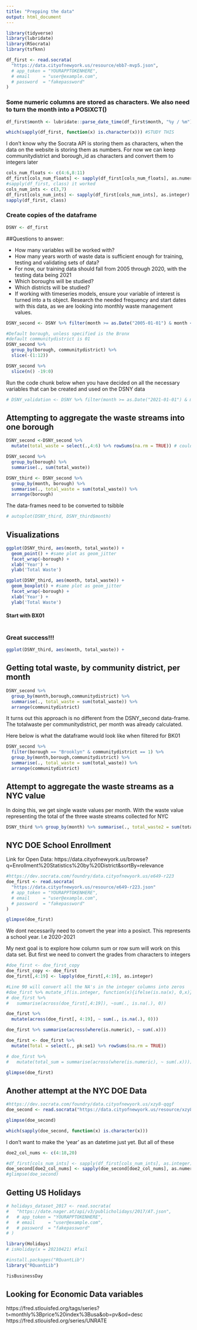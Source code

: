 ```yaml
---
title: "Prepping the data"
output: html_document
---
```


```r
library(tidyverse)
library(lubridate)
library(RSocrata)
library(tsfknn)
```


```r
df_first <- read.socrata(
  "https://data.cityofnewyork.us/resource/ebb7-mvp5.json",
  # app_token = "YOURAPPTOKENHERE",
  # email     = "user@example.com",
  # password  = "fakepassword"
)
```

### Some numeric columns are stored as characters. We also need to turn the month into a POSIXCT()


```r
df_first$month <- lubridate::parse_date_time(df_first$month, "%y / %m")
```

```r
which(sapply(df_first, function(x) is.character(x))) #STUDY THIS
```

I don't know why the Socrata API is storing them as characters, when the data on the website is storing them as numbers. For now we can keep communitydistrict and borough_id as characters and convert them to integers later

```r
cols_num_floats <- c(4:6,8:11)
df_first[cols_num_floats] <- sapply(df_first[cols_num_floats], as.numeric)
#sapply(df_first, class) it worked
cols_num_ints <- c(3,7)
df_first[cols_num_ints] <- sapply(df_first[cols_num_ints], as.integer)
sapply(df_first, class)
```
### Create copies of the dataframe

```r
DSNY <- df_first
```


##Questions to answer:

* How many variables will be worked with?
* How many years worth of waste data is sufficient enough for training, testing and validating sets of data?
 + For now, our training data should fall from 2005 through 2020, with the testing data being 2021
* Which boroughs will be studied?
* Which districts will be studied?
* If working with timeseries models, ensure your variable of interest is turned into a ts object. Research the needed frequency and start dates with this data, as we are looking into monthly waste management values.

```r
DSNY_second <- DSNY %>% filter(month >= as.Date("2005-01-01") & month < as.Date("2021-01-01"))
```

```r
#Default borough, unless specified is the Bronx
#default communitydistrict is 01
DSNY_second %>% 
  group_by(borough, communitydistrict) %>% 
  slice(-(1:12))
```
```r
DSNY_second %>% 
  slice(n() -19:0)
```

Run the code chunk below when you have decided on all the necessary variables that can be created and used on the DSNY data

```r
# DSNY_validation <- DSNY %>% filter(month >= as.Date("2021-01-01") & month <= as.Date("2021-12-01"))
```

## Attempting to aggregate the waste streams into one borough


```r
DSNY_second <-DSNY_second %>%
  mutate(total_waste = select(.,4:6) %>% rowSums(na.rm = TRUE)) # could also use refusetonscollected:mgptonscollected
```


```r
DSNY_second %>% 
  group_by(borough) %>% 
  summarise(., sum(total_waste))
```

```r
DSNY_third <- DSNY_second %>% 
  group_by(month, borough) %>% 
  summarise(., total_waste = sum(total_waste)) %>% 
  arrange(borough)
```

The data-frames need to be converted to tsibble 

```r
# autoplot(DSNY_third, DSNY_third$month)
```

## Visualizations

```r
ggplot(DSNY_third, aes(month, total_waste)) +
  geom_point() + #same plot as geom_jitter
  facet_wrap(~borough) +
  xlab('Year') +
  ylab('Total Waste')
```

```r
ggplot(DSNY_third, aes(month, total_waste)) +
  geom_boxplot() + #same plot as geom_jitter
  facet_wrap(~borough) +
  xlab('Year') +
  ylab('Total Waste')
```

#### Start with BX01

```r

```


### Great success!!!

```r
ggplot(DSNY_third, aes(month, total_waste)) + 
```


## Getting total waste, by community district, per month

```r
DSNY_second %>% 
  group_by(month,borough,communitydistrict) %>% 
  summarise(., total_waste = sum(total_waste)) %>% 
  arrange(communitydistrict)
```

It turns out this approach is no different from the DSNY_second data-frame. The totalwaste per communitydistrict, per month was already calculated. 

Here below is what the dataframe would look like when filtered for BK01

```r
DSNY_second %>% 
  filter(borough == "Brooklyn" & communitydistrict == 1) %>%
  group_by(month,borough,communitydistrict) %>% 
  summarise(., total_waste = sum(total_waste)) %>% 
  arrange(communitydistrict)
```

## Attempt to aggregate the waste streams as a NYC value

In doing this, we get single waste values per month. With the waste value representing the total of the three waste streams collected for NYC

```r
DSNY_third %>% group_by(month) %>% summarise(., total_waste2 = sum(total_waste))
```

## NYC DOE School Enrollment

Link for Open Data: https://data.cityofnewyork.us/browse?q=Enrollment%20Statistics%20by%20District&sortBy=relevance


```r
#https://dev.socrata.com/foundry/data.cityofnewyork.us/e649-r223
doe_first <- read.socrata(
  "https://data.cityofnewyork.us/resource/e649-r223.json"
  # app_token = "YOURAPPTOKENHERE",
  # email     = "user@example.com",
  # password  = "fakepassword"
)
```

```r
glimpse(doe_first)
```

We dont necessarily need to convert the year into a posixct. This represents a school year. I.e 2020-2021

My next goal is to explore how column sum or row sum will work on this data set. But first we need to convert the grades from characters to integers

```r
#doe_first <- doe_first_copy
doe_first_copy <- doe_first
doe_first[,4:19] <- lapply(doe_first[,4:19], as.integer)

#Line 90 will convert all the NA's in the integer columns into zeros
#doe_first %>% mutate_if(is.integer, function(x){ifelse(is.na(x), 0,x)})
# doe_first %>% 
#   summarise(across(doe_first[,4:19]), ~sum(., is.na(.), 0))

```
```r
doe_first %>% 
  mutate(across(doe_first[, 4:19], ~ sum(., is.na(.), 0)))
```

```r
doe_first %>% summarise(across(where(is.numeric), ~ sum(.x)))
```

```r
doe_first <- doe_first %>% 
  mutate(Total = select(., pk:se1) %>% rowSums(na.rm = TRUE))
```


```r
# doe_first %>% 
#   mutate(total_sum = summarise(across(where(is.numeric), ~ sum(.x))))
```

```r
glimpse(doe_first)
```

## Another attempt at the NYC DOE Data

```r
#https://dev.socrata.com/foundry/data.cityofnewyork.us/xzy8-qqgf
doe_second <- read.socrata("https://data.cityofnewyork.us/resource/xzy8-qqgf.csv")
```

```r
glimpse(doe_second)
```

```r
which(sapply(doe_second, function(x) is.character(x)))
```

I don't want to make the 'year' as an datetime just yet. But all of these 

```r
doe2_col_nums <- c(4:18,20)
```

```r
#df_first[cols_num_ints] <- sapply(df_first[cols_num_ints], as.integer)
doe_second[doe2_col_nums] <- sapply(doe_second[doe2_col_nums], as.numeric)
#glimpse(doe_second)
```


## Getting US Holidays

```r
# holidays_dataset_2017 <- read.socrata(
#   "https://date.nager.at/api/v3/publicholidays/2017/AT.json",
#   # app_token = "YOURAPPTOKENHERE",
#   # email     = "user@example.com",
#   # password  = "fakepassword"
# )
```



```r
library(Holidays)
# isHoliday(x = 20210421) #fail
```
```r
#install.packages("RQuantLib")
library("RQuantLib")
```

```r
?isBusinessDay
```

## Looking for Economic Data variables

https://fred.stlouisfed.org/tags/series?t=monthly%3Bprice%20index%3Busa&ob=pv&od=desc
https://fred.stlouisfed.org/series/UNRATE


